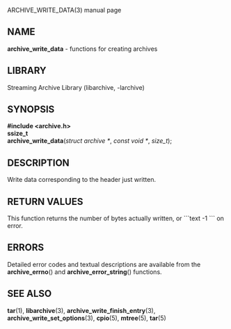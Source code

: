 ARCHIVE_WRITE_DATA(3) manual page 
== NAME == 
'''archive_write_data''' 
- functions for creating archives 
== LIBRARY == 
Streaming Archive Library (libarchive, -larchive) 
== SYNOPSIS == 
'''<nowiki>#include <archive.h></nowiki>''' 
<br> 
'''ssize_t''' 
<br> 
'''archive_write_data'''(''struct archive *'', ''const void *'', ''size_t''); 
== DESCRIPTION == 
Write data corresponding to the header just written. 
== RETURN VALUES == 
This function returns the number of bytes actually written, or 
```text 
-1 
``` 
on error. 
== ERRORS == 
Detailed error codes and textual descriptions are available from the 
'''archive_errno'''() 
and 
'''archive_error_string'''() 
functions. 
== SEE ALSO == 
'''tar'''(1), 
'''libarchive'''(3), 
'''archive_write_finish_entry'''(3), 
'''archive_write_set_options'''(3), 
'''cpio'''(5), 
'''mtree'''(5), 
'''tar'''(5) 
